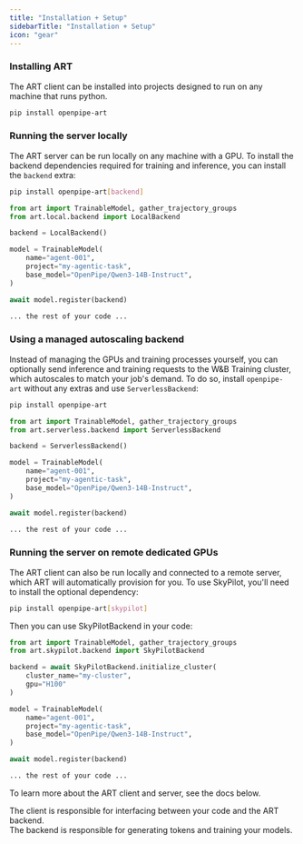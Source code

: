 ```yaml
---
title: "Installation + Setup"
sidebarTitle: "Installation + Setup"
icon: "gear"
---
```


### Installing ART

The ART client can be installed into projects designed to run on any machine that runs python.

```bash
pip install openpipe-art
```

### Running the server locally

The ART server can be run locally on any machine with a GPU. To install the backend dependencies required for training and inference, you can install the `backend` extra:

```bash
pip install openpipe-art[backend]
```



```python
from art import TrainableModel, gather_trajectory_groups
from art.local.backend import LocalBackend

backend = LocalBackend()

model = TrainableModel(
    name="agent-001",
    project="my-agentic-task",
    base_model="OpenPipe/Qwen3-14B-Instruct",
)

await model.register(backend)

... the rest of your code ...
```

### Using a managed autoscaling backend

Instead of managing the GPUs and training processes yourself, you can optionally send inference and training requests to the W&B Training cluster, which autoscales to match your job's demand. To do so, install `openpipe-art` without any extras and use `ServerlessBackend`:

```bash
pip install openpipe-art
```


```python
from art import TrainableModel, gather_trajectory_groups
from art.serverless.backend import ServerlessBackend

backend = ServerlessBackend()

model = TrainableModel(
    name="agent-001",
    project="my-agentic-task",
    base_model="OpenPipe/Qwen3-14B-Instruct",
)

await model.register(backend)

... the rest of your code ...
```

### Running the server on remote dedicated GPUs

The ART client can also be run locally and connected to a remote server, which ART will automatically provision for you. To use SkyPilot, you'll need to install the optional dependency:

```bash
pip install openpipe-art[skypilot]
```

Then you can use SkyPilotBackend in your code:

```python
from art import TrainableModel, gather_trajectory_groups
from art.skypilot.backend import SkyPilotBackend

backend = await SkyPilotBackend.initialize_cluster(
    cluster_name="my-cluster",
    gpu="H100"
)

model = TrainableModel(
    name="agent-001",
    project="my-agentic-task",
    base_model="OpenPipe/Qwen3-14B-Instruct",
)

await model.register(backend)

... the rest of your code ...
```

To learn more about the ART client and server, see the docs below.

<div className="cards-container">
  <div className="card-wrapper">
    <Card
      title="ART Client"
      icon="laptop-code"
      href="/fundamentals/art-client"
      horizontal={true}
      arrow={true}
    >
      The client is responsible for interfacing between your code and the ART
      backend.
    </Card>
  </div>
  <div className="card-wrapper">
    <Card
      title="ART Backend"
      icon="server"
      href="/fundamentals/art-backend"
      horizontal={true}
      arrow={true}
    >
      The backend is responsible for generating tokens and training your models.
    </Card>
  </div>
</div>
